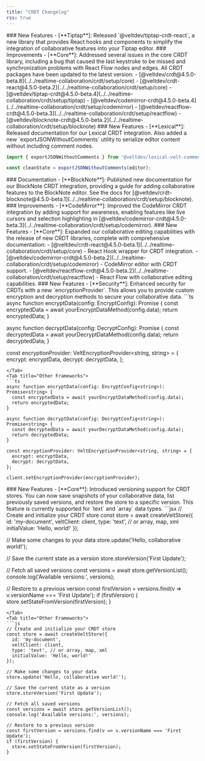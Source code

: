 ```yaml
---
title: "CRDT Changelog"
rss: true
---
```


<Update label="crdt-react: 4.5.0-beta.1" description="August 29, 2025">
### New Features
- [**Tiptap**]: Released `@veltdev/tiptap-crdt-react`, a new library that provides React hooks and components to simplify the integration of collaborative features into your Tiptap editor.
</Update>

<Update label="crdt: 4.5.0-beta.8" description="August 28, 2025">
### Improvements
- [**Core**]: Addressed several issues in the core CRDT library, including a bug that caused the last keystroke to be missed and synchronization problems with React Flow nodes and edges. All CRDT packages have been updated to the latest version:
  - [@veltdev/crdt@4.5.0-beta.8](../../realtime-collaboration/crdt/setup/core)
  - [@veltdev/crdt-react@4.5.0-beta.2](../../realtime-collaboration/crdt/setup/core)
  - [@veltdev/tiptap-crdt@4.5.0-beta.4](../../realtime-collaboration/crdt/setup/tiptap)
  - [@veltdev/codemirror-crdt@4.5.0-beta.4](../../realtime-collaboration/crdt/setup/codemirror)
  - [@veltdev/reactflow-crdt@4.5.0-beta.3](../../realtime-collaboration/crdt/setup/reactflow)
  - [@veltdev/blocknote-crdt@4.5.0-beta.2](../../realtime-collaboration/crdt/setup/blocknote)
</Update>

<Update label="lexical: 4.5.2-beta.2" description="August 26, 2025">
### New Features
- [**Lexical**]: Released documentation for our Lexical CRDT integration. Also added a new `exportJSONWithoutComments` utility to serialize editor content without including comment nodes.

```javascript
import { exportJSONWithoutComments } from '@veltdev/lexical-velt-comments';

const cleanState = exportJSONWithoutComments(editor);
```
</Update>

<Update label="blocknote: 4.5.0-beta.1" description="August 14, 2025">
### Documentation
- [**BlockNote**]: Published new documentation for our BlockNote CRDT integration, providing a guide for adding collaborative features to the BlockNote editor. See the docs for [@veltdev/crdt-blocknote@4.5.0-beta.1](../../realtime-collaboration/crdt/setup/blocknote).
</Update>

<Update label="crdt: 4.5.0-beta.7" description="August 12, 2025">
### Improvements
- [**CodeMirror**]: Improved the CodeMirror CRDT integration by adding support for awareness, enabling features like live cursors and selection highlighting in [@veltdev/codemirror-crdt@4.5.0-beta.3](../../realtime-collaboration/crdt/setup/codemirror).
</Update>

<Update label="4.5.0-beta.65" description="August 11, 2025">
### New Features
- [**Core**]: Expanded our collaborative editing capabilities with the release of new CRDT libraries, complete with comprehensive documentation:
  - [@veltdev/crdt-react@4.5.0-beta.1](../../realtime-collaboration/crdt/setup/core) - React Hook wrapper for CRDT integration.
  - [@veltdev/codemirror-crdt@4.5.0-beta.2](../../realtime-collaboration/crdt/setup/codemirror) - CodeMirror editor with CRDT support.
  - [@veltdev/reactflow-crdt@4.5.0-beta.2](../../realtime-collaboration/crdt/setup/reactflow) - React Flow with collaborative editing capabilities.
</Update>

<Update label="4.5.0-beta.64" description="August 8, 2025">
### New Features
- [**Security**]: Enhanced security for CRDTs with a new `encryptionProvider`. This allows you to provide custom encryption and decryption methods to secure your collaborative data.
<Tabs>
<Tab title="React / Next.js">
```ts
async function encryptData(config: EncryptConfig<string>): Promise<string> {
  const encryptedData = await yourEncryptDataMethod(config.data);
  return encryptedData;
}

async function decryptData(config: DecryptConfig<string>): Promise<string> {
  const decryptedData = await yourDecryptDataMethod(config.data);
  return decryptedData;
}

const encryptionProvider: VeltEncryptionProvider<string, string> = {
  encrypt: encryptData,
  decrypt: decryptData,
};

<VeltProvider
  apiKey="YOUR_API_KEY"
  encryptionProvider={encryptionProvider}
/>
```
</Tab>
<Tab title="Other Frameworks">
```ts
async function encryptData(config: EncryptConfig<string>): Promise<string> {
  const encryptedData = await yourEncryptDataMethod(config.data);
  return encryptedData;
}

async function decryptData(config: DecryptConfig<string>): Promise<string> {
  const decryptedData = await yourDecryptDataMethod(config.data);
  return decryptedData;
}

const encryptionProvider: VeltEncryptionProvider<string, string> = {
  encrypt: encryptData,
  decrypt: decryptData,
};

client.setEncryptionProvider(encryptionProvider);
```
</Tab>
</Tabs>
</Update>

<Update label="4.5.0-beta.58" description="July 22, 2025">
### New Features
- [**Core**]: Introduced versioning support for CRDT stores. You can now save snapshots of your collaborative data, list previously saved versions, and restore the store to a specific version. This feature is currently supported for `text` and `array` data types.

<Tabs>
<Tab title="React / Next.js">
```jsx
// Create and initialize your CRDT store
const store = await createVeltStore({
  id: 'my-document',
  veltClient: client,
  type: 'text', // or array, map, xml
  initialValue: 'Hello, world!'
});

// Make some changes to your data
store.update('Hello, collaborative world!');

// Save the current state as a version
store.storeVersion('First Update');

// Fetch all saved versions
const versions = await store.getVersionList();
console.log('Available versions:', versions);

// Restore to a previous version
const firstVersion = versions.find(v => v.versionName === 'First Update');
if (firstVersion) {
  store.setStateFromVersion(firstVersion);
}
```
</Tab>
<Tab title="Other Frameworks">
```js
// Create and initialize your CRDT store
const store = await createVeltStore({
  id: 'my-document',
  veltClient: client,
  type: 'text', // or array, map, xml
  initialValue: 'Hello, world!'
});

// Make some changes to your data
store.update('Hello, collaborative world!');

// Save the current state as a version
store.storeVersion('First Update');

// Fetch all saved versions
const versions = await store.getVersionList();
console.log('Available versions:', versions);

// Restore to a previous version
const firstVersion = versions.find(v => v.versionName === 'First Update');
if (firstVersion) {
  store.setStateFromVersion(firstVersion);
}
```
</Tab>
</Tabs>
</Update>
